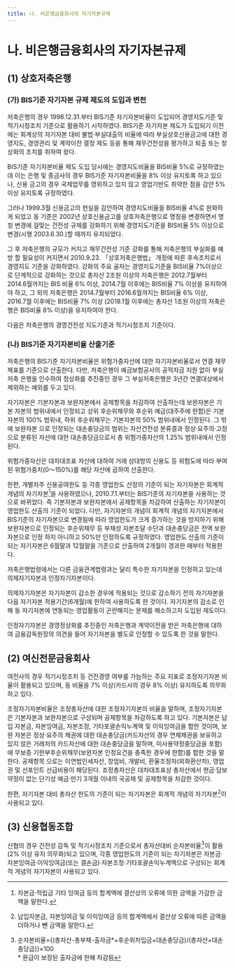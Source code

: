 ```yaml
---
title: 나. 비은행금융회사의 자기자본규제
---
```


# 나. 비은행금융회사의 자기자본규제

## (1) 상호저축은행
### (가) BIS기준 자기자본 규제 제도의 도입과 변천
저축은행의 경우 1998.12.31.부터 BIS기준 자기자본비율이 도입되어 경영지도기준 및 적기시정조치 기준으로 활용하기 시작하였다. BIS기준 자기자본 제도가 도입되기 이전에는 회계상의 자기자본 대비 불법·부실대출의 비율에 따라 부실상호신용금고에 대한 경영지도, 경영관리 및 계약이전 결정 제도 등을 통해 재무건전성을 평가하고 퇴출 또는 정상화의 조치를 취하여 왔다.

BIS기준 자기자본비율 제도 도입 당시에는 경영지도비율을 BIS비율 5%로 규정하였는데 이는 은행 및 종금사의 경우 BIS기준 자기자본비율을 8% 이상 유지토록 하고 있으나, 신용 금고의 경우 국제업무를 영위하고 있지 않고 영업기반도 취약한 점을 감안 5%이상 유지토록 규정하였다.

그러나 1999.3월 신용금고의 현실을 감안하여 경영지도비율을 BIS비율 4%로 완화하게 되었고 동 기준은 2002년 상호신용금고를 상호저축은행으로 명칭을 변경하면서 명칭 변경에 걸맞는 건전성 규제를 강화하기 위해 경영지도기준을 BIS비율 5% 이상으로 변경(시행 2003.6.30.)할 때까지 유지되었다.

그 후 저축은행의 규모가 커지고 재무건전성 기준 강화를 통해 저축은행의 부실화를 예방 할 필요성이 커지면서 2010.9.23. 「상호저축은행법」 개정에 따른 후속조치로서 경영지도 기준을 강화하였다. 강화의 주요 골자는 경영지도기준을 BIS비율 7%이상으로 단계적으로 강화하는 것으로 총자산 2조원 이상의 저축은행은 2012.7월부터 2014.6월까지는 BIS 비율 6% 이상, 2014.7월 이후에는 BIS비율 7% 이상을 유지하여야 하고, 그 외의 저축은행은 2014.7월부터 2016.6월까지는 BIS비율 6% 이상, 2016.7월 이후에는 BIS비율 7% 이상 (2018.1월 이후에는 총자산 1조원 이상의 저축은행은 BIS비율 8% 이상)을 유지하여야 한다.

다음은 저축은행의 경영건전성 지도기준과 적기시정조치 기준이다.

<CenterImg src ="/fs/3232_1.png" />
<CenterImg src ="/fs/3232_2.png" />

### (나) BIS기준 자기자본비율 산출기준
저축은행의 BIS기준 자기자본비율은 위험가중자산에 대한 자기자본비율로서 연결 재무 제표를 기준으로 산출한다. 다만, 저축은행이 예금보험공사의 공적자금 지원 없이 부실저축 은행을 인수하여 정상화를 추진중인 경우 그 부실저축은행은 3년간 연결대상에서 제외하는 예외를 두고 있다.

자기자본은 기본자본과 보완자본에서 공제항목을 차감하여 산출하는데 보완자본은 기본 자본의 범위내에서 인정되고 상위 후순위채무와 후순위 예금(대주주에 한함)은 기본자본의 100% 범위내, 하위 후순위채무는 기본자본의 50% 범위내에서 인정된다. 그 밖에 보완자본 으로 인정되는 대손충당금의 범위는 자산건전성 분류결과 정상·요주의·고정으로 분류된 자산에 대한 대손충당금으로서 총 위험가중자산의 1.25% 범위내에서 인정된다.

위험가중자산은 대차대조표 자산에 대하여 거래 상대방의 신용도 등 위험도에 따라 부여된 위험가중치(0〜150%)를 해당 자산에 곱하여 산출한다.

<CenterImg src ="/fs/3232_3.png" />

한편, 개별차주 신용공여한도 등 각종 영업한도 산정의 기준이 되는 자기자본은 회계적 개념의 자기자본[^1]을 사용하였으나, 2010.7.1.부터는 BIS기준의 자기자본을 사용하는 것으로 바뀌었다. 즉 기본자본과 보완자본에서 공제항목을 차감하여 산출하는 자기자본이 영업한도 산출의 기준이 되었다. 다만, 자기자본의 개념이 회계적 개념의 자기자본에서 BIS기준의 자기자본으로 변경됨에 따라 영업한도가 크게 증가하는 것을 방지하기 위해 보완자본으로 인정되는 후순위채무 등 부채성 자본조달 수단과 대손충당금은 전액 보완자본으로 인정 하지 아니하고 50%만 인정하도록 규정하였다. 영업한도 산출의 기준이 되는 자기자본은 6월말과 12월말을 기준으로 산출하여 2개월이 경과한 때부터 적용한다.

[^1]: 자본금·적립금 기타 잉여금 등의 합계액에 결산상의 오류에 의한 금액을 가감한 금액을 말한다.

저축은행법령에서는 다른 금융관계법령과는 달리 특수한 자기자본을 인정하고 있는데 의제자기자본과 인정자기자본이다.

의제자기자본은 자기자본이 감소한 경우에 적용되는 것으로 감소하기 전의 자기자본을 다음 자기자본 적용기간(6개월)에 한하여 사용하도록 한 것이다. 자기자본의 감소로 인해 동 자기자본에 연동되는 영업활동이 곤란해지는 문제를 해소하고자 도입된 제도이다.

인정자기자본은 경영정상화를 추진중인 저축은행과 계약이전을 받은 저축은행에 대하여 금융감독원장의 의견을 들어 자기자본을 별도로 인정할 수 있도록 한 것을 말한다.

## (2) 여신전문금융회사
여전사의 경우 적기시정조치 등 건전경영 여부를 가늠하는 주요 지표로 조정자기자본 비율이 활용되고 있으며, 동 비율을 7% 이상(카드사의 경우 8% 이상) 유지하도록 의무화 하고 있다.

조정자기자본비율은 조정총자산에 대한 조정자기자본의 비율을 말하며, 조정자기자본은 기본자본과 보완자본으로 구성되며 공제항목을 차감하도록 하고 있다. 기본자본은 납입 자본금, 자본잉여금, 자본조정, 기타포괄손익누계액 및 이익잉여금을 합한 것이며, 보완 자본은 정상·요주의 채권에 대한 대손충당금(카드자산의 경우 연체채권을 보유하고 있지 않은 거래처의 카드자산에 대한 대손충당금을 말하며, 미사용약정충당금을 포함)에 무보증 기한부후순위채무(보완자본 인정요건을 충족한 경우에 한함)를 합한 것을 말한다. 공제항목 으로는 이연법인세자산, 창업비, 개발비, 환율조정차(외화환산차), 영업권 및 선포인트 선급비용이 해당된다. 조정총자산은 대차대조표상 총자산에서 현금·담보약정이 없는 단기성 예금·만기 3개월 이내의 국공채 및 공제항목을 차감한 것이다.

한편, 자기자본 대비 총자산 한도의 기준이 되는 자기자본은 회계적 개념의 자기자본[^2]이 사용되고 있다.

[^2]: 납입자본금, 자본잉여금 및 이익잉여금 등의 합계액에서 결산상 오류에 따른 금액을 더하거나 뺀 금액을 말한다.

## (3) 신용협동조합
신협의 경우 건전성 감독 및 적기시정조치 기준으로서 총자산대비 순자본비율[^3]이 활용 (2% 이상 유지 의무화)되고 있으며, 각종 영업한도의 기준이 되는 자기자본은 자본금· 자본잉여금·이익잉여금(또는 결손금)·자본조정·기타포괄손익누계액으로 구성되는 회계적 개념의 자기자본이 사용되고 있다.

[^3]: 순자본비율=\{(총자산-총부채-출자금*+후순위차입금+대손충당금)/(총자산+대손충당금)\}×100 <br/>* 환급이 보장된 출자금에 한해 차감됨
